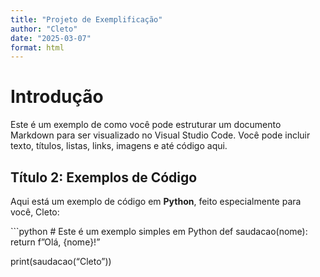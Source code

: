 ```yaml
---
title: "Projeto de Exemplificação"
author: "Cleto"
date: "2025-03-07"
format: html
---
```


# Introdução

Este é um exemplo de como você pode estruturar um documento Markdown para ser visualizado no Visual Studio Code. Você pode incluir texto, títulos, listas, links, imagens e até código aqui.

## Título 2: Exemplos de Código

Aqui está um exemplo de código em **Python**, feito especialmente para você, Cleto:

```python
# Este é um exemplo simples em Python
def saudacao(nome):
    return f"Olá, {nome}!"

print(saudacao("Cleto"))
